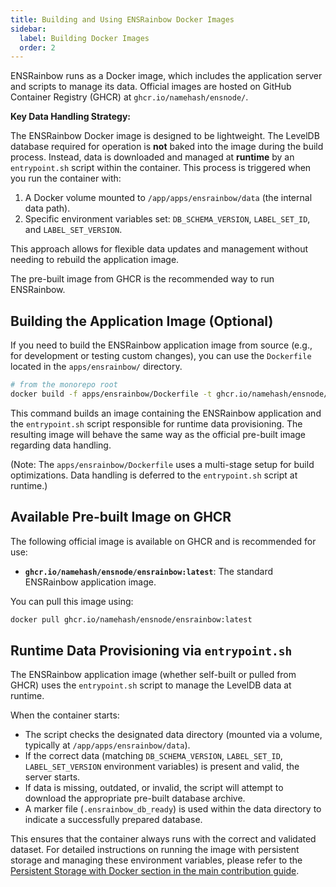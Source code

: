 ```yaml
---
title: Building and Using ENSRainbow Docker Images
sidebar:
  label: Building Docker Images
  order: 2
---
```


ENSRainbow runs as a Docker image, which includes the application server and scripts to manage its data. Official images are hosted on GitHub Container Registry (GHCR) at `ghcr.io/namehash/ensnode/`.

**Key Data Handling Strategy:**

The ENSRainbow Docker image is designed to be lightweight. The LevelDB database required for operation is **not** baked into the image during the build process. Instead, data is downloaded and managed at **runtime** by an `entrypoint.sh` script within the container. This process is triggered when you run the container with:
1.  A Docker volume mounted to `/app/apps/ensrainbow/data` (the internal data path).
2.  Specific environment variables set: `DB_SCHEMA_VERSION`, `LABEL_SET_ID`, and `LABEL_SET_VERSION`.

This approach allows for flexible data updates and management without needing to rebuild the application image.

The pre-built image from GHCR is the recommended way to run ENSRainbow.

## Building the Application Image (Optional)

If you need to build the ENSRainbow application image from source (e.g., for development or testing custom changes), you can use the `Dockerfile` located in the `apps/ensrainbow/` directory.

```bash
# from the monorepo root
docker build -f apps/ensrainbow/Dockerfile -t ghcr.io/namehash/ensnode/ensrainbow:latest .
```

This command builds an image containing the ENSRainbow application and the `entrypoint.sh` script responsible for runtime data provisioning. The resulting image will behave the same way as the official pre-built image regarding data handling.

(Note: The `apps/ensrainbow/Dockerfile` uses a multi-stage setup for build optimizations. Data handling is deferred to the `entrypoint.sh` script at runtime.)

## Available Pre-built Image on GHCR

The following official image is available on GHCR and is recommended for use:

-   **`ghcr.io/namehash/ensnode/ensrainbow:latest`**: The standard ENSRainbow application image.

You can pull this image using:
```bash
docker pull ghcr.io/namehash/ensnode/ensrainbow:latest
```

## Runtime Data Provisioning via `entrypoint.sh`

The ENSRainbow application image (whether self-built or pulled from GHCR) uses the `entrypoint.sh` script to manage the LevelDB data at runtime.

When the container starts:
-   The script checks the designated data directory (mounted via a volume, typically at `/app/apps/ensrainbow/data`).
-   If the correct data (matching `DB_SCHEMA_VERSION`, `LABEL_SET_ID`, `LABEL_SET_VERSION` environment variables) is present and valid, the server starts.
-   If data is missing, outdated, or invalid, the script will attempt to download the appropriate pre-built database archive.
-   A marker file (`.ensrainbow_db_ready`) is used within the data directory to indicate a successfully prepared database.

This ensures that the container always runs with the correct and validated dataset. For detailed instructions on running the image with persistent storage and managing these environment variables, please refer to the [Persistent Storage with Docker section in the main contribution guide](/ensrainbow/contributing/#persistent-storage-with-docker).
